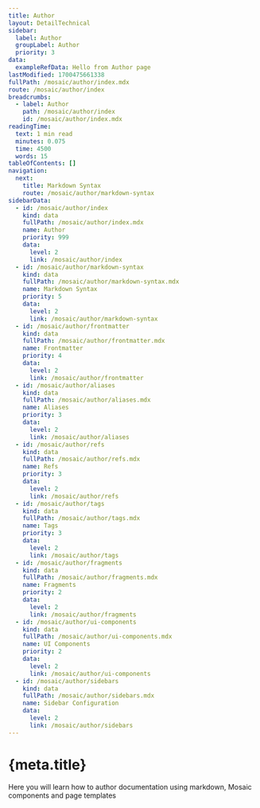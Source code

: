 ```yaml
---
title: Author
layout: DetailTechnical
sidebar:
  label: Author
  groupLabel: Author
  priority: 3
data:
  exampleRefData: Hello from Author page
lastModified: 1700475661338
fullPath: /mosaic/author/index.mdx
route: /mosaic/author/index
breadcrumbs:
  - label: Author
    path: /mosaic/author/index
    id: /mosaic/author/index.mdx
readingTime:
  text: 1 min read
  minutes: 0.075
  time: 4500
  words: 15
tableOfContents: []
navigation:
  next:
    title: Markdown Syntax
    route: /mosaic/author/markdown-syntax
sidebarData:
  - id: /mosaic/author/index
    kind: data
    fullPath: /mosaic/author/index.mdx
    name: Author
    priority: 999
    data:
      level: 2
      link: /mosaic/author/index
  - id: /mosaic/author/markdown-syntax
    kind: data
    fullPath: /mosaic/author/markdown-syntax.mdx
    name: Markdown Syntax
    priority: 5
    data:
      level: 2
      link: /mosaic/author/markdown-syntax
  - id: /mosaic/author/frontmatter
    kind: data
    fullPath: /mosaic/author/frontmatter.mdx
    name: Frontmatter
    priority: 4
    data:
      level: 2
      link: /mosaic/author/frontmatter
  - id: /mosaic/author/aliases
    kind: data
    fullPath: /mosaic/author/aliases.mdx
    name: Aliases
    priority: 3
    data:
      level: 2
      link: /mosaic/author/aliases
  - id: /mosaic/author/refs
    kind: data
    fullPath: /mosaic/author/refs.mdx
    name: Refs
    priority: 3
    data:
      level: 2
      link: /mosaic/author/refs
  - id: /mosaic/author/tags
    kind: data
    fullPath: /mosaic/author/tags.mdx
    name: Tags
    priority: 3
    data:
      level: 2
      link: /mosaic/author/tags
  - id: /mosaic/author/fragments
    kind: data
    fullPath: /mosaic/author/fragments.mdx
    name: Fragments
    priority: 2
    data:
      level: 2
      link: /mosaic/author/fragments
  - id: /mosaic/author/ui-components
    kind: data
    fullPath: /mosaic/author/ui-components.mdx
    name: UI Components
    priority: 2
    data:
      level: 2
      link: /mosaic/author/ui-components
  - id: /mosaic/author/sidebars
    kind: data
    fullPath: /mosaic/author/sidebars.mdx
    name: Sidebar Configuration
    data:
      level: 2
      link: /mosaic/author/sidebars
---
```

# {meta.title}

Here you will learn how to author documentation using markdown, Mosaic components and page templates
